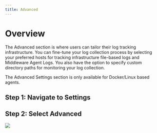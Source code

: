 ```yaml
---
title: Advanced
---
```


# Overview

The Advanced section is where users can tailor their log tracking infrastructure. You can fine-tune your log collection process by selecting your preferred hosts for tracking infrastructure file-based logs and Middleware Agent Logs. You also have the option to specify custom directory paths for monitoring your log collection.

<Warning> The Advanced Settings section is only available for Docker/Linux based agents. </Warning>

## Step 1: Navigate to Settings

## Step 2: Select Advanced

![](https://lh6.googleusercontent.com/MqfOW2szfagO0HR-HPW02tLV-7iXGqhi6wgMoF2hJrSqolI8H2BSuD1VLlh78fQbR4YTpM8oMS4E9r7_X8TWL7Du6_F0hhMJ_0gqdrMCkUME72hIM8aw6v5kifoxf4qtDSFXoN07s197wQrSMRYts-s)